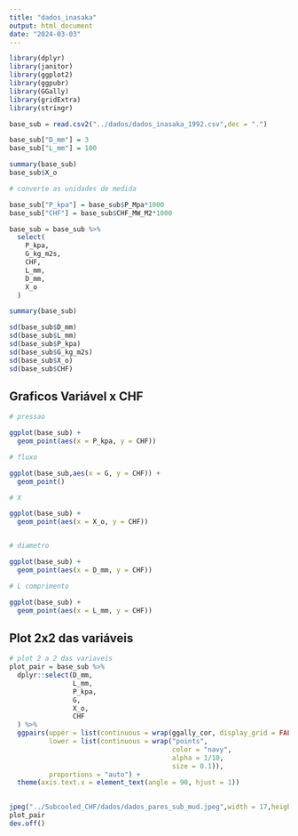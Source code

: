 ```yaml
---
title: "dados_inasaka"
output: html_document
date: "2024-03-03"
---
```




```r

library(dplyr)
library(janitor)
library(ggplot2)
library(ggpubr)
library(GGally)
library(gridExtra)
library(stringr)
```

```r
base_sub = read.csv2("../dados/dados_inasaka_1992.csv",dec = ".")

base_sub["D_mm"] = 3
base_sub["L_mm"] = 100

summary(base_sub)
base_sub$X_o
```


```r

# converte as unidades de medida

base_sub["P_kpa"] = base_sub$P_Mpa*1000
base_sub["CHF"] = base_sub$CHF_MW_M2*1000

base_sub = base_sub %>%
  select(
    P_kpa,
    G_kg_m2s,
    CHF,
    L_mm,
    D_mm,
    X_o
  )

summary(base_sub)

```

```r
sd(base_sub$D_mm)
sd(base_sub$L_mm)
sd(base_sub$P_kpa)
sd(base_sub$G_kg_m2s)
sd(base_sub$X_o)
sd(base_sub$CHF)
```


## Graficos Variável x CHF

```r

# pressao

ggplot(base_sub) +
  geom_point(aes(x = P_kpa, y = CHF))

# fluxo

ggplot(base_sub,aes(x = G, y = CHF)) +
  geom_point() 

# X

ggplot(base_sub) +
  geom_point(aes(x = X_o, y = CHF))


# diametro

ggplot(base_sub) +
  geom_point(aes(x = D_mm, y = CHF))

# L comprimento

ggplot(base_sub) +
  geom_point(aes(x = L_mm, y = CHF))


```

## Plot 2x2 das variáveis

```r
# plot 2 a 2 das variaveis
plot_pair = base_sub %>%
  dplyr::select(D_mm,
                L_mm,
                P_kpa,
                G,
                X_o,
                CHF
  ) %>%
  ggpairs(upper = list(continuous = wrap(ggally_cor, display_grid = FALSE)),
          lower = list(continuous = wrap("points",
                                         color = "navy",
                                         alpha = 1/10,
                                         size = 0.1)),
          proportions = "auto") +
  theme(axis.text.x = element_text(angle = 90, hjust = 1)) 
  

jpeg("../Subcooled_CHF/dados/dados_pares_sub_mud.jpeg",width = 17,height = 10.51,units = "cm",res = 300)
plot_pair
dev.off()

```